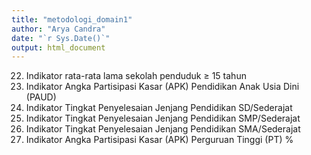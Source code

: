 ```yaml
---
title: "metodologi_domain1"
author: "Arya Candra"
date: "`r Sys.Date()`"
output: html_document
---
```


22.	Indikator rata-rata lama sekolah penduduk ≥ 15 tahun
23.	Indikator Angka Partisipasi Kasar (APK) Pendidikan Anak Usia Dini (PAUD)
24.	Indikator Tingkat Penyelesaian Jenjang Pendidikan SD/Sederajat
25.	Indikator Tingkat Penyelesaian Jenjang Pendidikan SMP/Sederajat
26.	Indikator Tingkat Penyelesaian Jenjang Pendidikan SMA/Sederajat
27.	Indikator Angka Partisipasi Kasar (APK) Perguruan Tinggi (PT) %